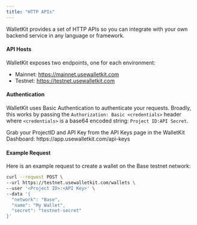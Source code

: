```yaml
---
title: "HTTP APIs"
---
```


WalletKit provides a set of HTTP APIs so you can integrate with your own backend service in any language or framework.


#### API Hosts
WalletKit exposes two endpoints, one for each environment:

- Mainnet: https://mainnet.usewalletkit.com
- Testnet: https://testnet.usewalletkit.com

#### Authentication
WalletKit uses Basic Authentication to authenticate your requests. Broadly, this works by passing the
`Authorization: Basic <credentials>` header where `<credentials>` is a base64 encoded string: `Project ID:API Secret`.

<Tip>
  Grab your ProjectID and API Key from the API Keys page in the WalletKit Dashboard:
  https://app.usewalletkit.com/api-keys
</Tip>

#### Example Request
Here is an example request to create a wallet on the Base testnet network:

```bash
curl --request POST \
--url https://testnet.usewalletkit.com/wallets \
--user '<Project ID>:<API Key>' \
--data '{
  "network": "Base",
  "name": "My Wallet",
  "secret": "testnet-secret"
}'
```
